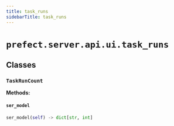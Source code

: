 ```yaml
---
title: task_runs
sidebarTitle: task_runs
---
```


# `prefect.server.api.ui.task_runs`

## Classes

### `TaskRunCount` <sup><a href="https://github.com/prefecthq/prefect/blob/main/src/prefect/server/api/ui/task_runs.py#L27" target="_blank"><Icon icon="github" size="14" /></a></sup>

**Methods:**

#### `ser_model` <sup><a href="https://github.com/prefecthq/prefect/blob/main/src/prefect/server/api/ui/task_runs.py#L34" target="_blank"><Icon icon="github" size="14" /></a></sup>

```python
ser_model(self) -> dict[str, int]
```
